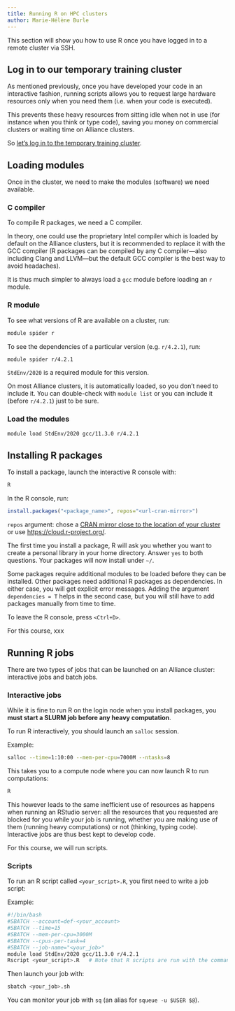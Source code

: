 ```yaml
---
title: Running R on HPC clusters
author: Marie-Hélène Burle
---
```


:::{.def}

This section will show you how to use R once you have logged in to a remote cluster via SSH.

:::

## Log in to our temporary training cluster

As mentioned previously, once you have developed your code in an interactive fashion, running scripts allows you to request large hardware resources only when you need them (i.e. when your code is executed).

This prevents these heavy resources from sitting idle when not in use (for instance when you think or type code), saving you money on commercial clusters or waiting time on Alliance clusters.

So [let's log in to the temporary training cluster](run_r_hpc.qmd#log-in-to-the-temporary-cluster-through-ssh).

## Loading modules

Once in the cluster, we need to make the modules (software) we need available.

### C compiler

To compile R packages, we need a C compiler.

In theory, one could use the proprietary Intel compiler which is loaded by default on the Alliance clusters, but it is recommended to replace it with the GCC compiler (R packages can be compiled by any C compiler—also including Clang and LLVM—but the default GCC compiler is the best way to avoid headaches).

It is thus much simpler to always load a `gcc` module before loading an `r` module.

### R module

To see what versions of R are available on a cluster, run:

```.bash
module spider r
```

To see the dependencies of a particular version (e.g. `r/4.2.1`), run:

```.bash
module spider r/4.2.1
```

:::{.note}

`StdEnv/2020` is a required module for this version.

On most Alliance clusters, it is automatically loaded, so you don't need to include it. You can double-check with `module list` or you can include it (before `r/4.2.1`) just to be sure.

:::

### Load the modules

```.bash
module load StdEnv/2020 gcc/11.3.0 r/4.2.1
```

## Installing R packages

To install a package, launch the interactive R console with:

```.bash
R
```

In the R console, run:

```.r
install.packages("<package_name>", repos="<url-cran-mirror>")
```

:::{.note}

`repos` argument: chose a [CRAN mirror close to the location of your cluster](https://cran.r-project.org/mirrors.html) or use <https://cloud.r-project.org/>.

:::

:::{.note}

The first time you install a package, R will ask you whether you want to create a personal library in your home directory. Answer `yes` to both questions. Your packages will now install under `~/`.

:::

:::{.note}

Some packages require additional modules to be loaded before they can be installed. Other packages need additional R packages as dependencies. In either case, you will get explicit error messages. Adding the argument `dependencies = T` helps in the second case, but you will still have to add packages manually from time to time.

:::

To leave the R console, press `<Ctrl+D>`.

:::{.note}

For this course, xxx

:::

## Running R jobs

There are two types of jobs that can be launched on an Alliance cluster: interactive jobs and batch jobs.

### Interactive jobs

:::{.note}

While it is fine to run R on the login node when you install packages, you **must start a SLURM job before any heavy computation**.

:::

To run R interactively, you should launch an `salloc` session.

:::{.example}

Example:

:::

```.bash
salloc --time=1:10:00 --mem-per-cpu=7000M --ntasks=8
```

This takes you to a compute node where you can now launch R to run computations:

```.bash
R
```

This however leads to the same inefficient use of resources as happens when running an RStudio server: all the resources that you requested are blocked for you while your job is running, whether you are making use of them (running heavy computations) or not (thinking, typing code). Interactive jobs are thus best kept to develop code.

For this course, we will run scripts.

### Scripts

To run an R script called `<your_script>.R`, you first need to write a job script:

:::{.example}

Example:

```.bash
#!/bin/bash
#SBATCH --account=def-<your_account>
#SBATCH --time=15
#SBATCH --mem-per-cpu=3000M
#SBATCH --cpus-per-task=4
#SBATCH --job-name="<your_job>"
module load StdEnv/2020 gcc/11.3.0 r/4.2.1
Rscript <your_script>.R	  # Note that R scripts are run with the command `Rscript`
```

:::

Then launch your job with:

```.bash
sbatch <your_job>.sh
```

You can monitor your job with `sq` (an alias for `squeue -u $USER $@`).
